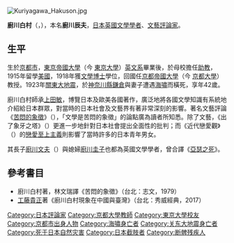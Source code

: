 [[Image:Kuriyagawa_Hakuson.jpg|thumb]]
{{文学}}

'''廚川白村'''（{{jpn|j=厨川 白村|hg=くりやがわ はくそん|rm=Kuriyagawa Hakuson}}，{{bd|1880年|11月19日|1923年|9月2日}}），本名'''廚川辰夫'''，[[日本|日本]][[英國文學|英國文學]][[學者|學者]]、[[文藝|文藝]][[評論家|評論家]]。

==生平==
生於[[京都市|京都市]]，[[東京帝國大學|東京帝國大學]]（今 [[東京大學|東京大學]]）[[英文系|英文系]]畢業後，於母校擔任[[助教|助教]]，1915年留學[[美國|美國]]，1918年獲[[文學博士|文學博士]]學位，回國任[[京都帝國大學|京都帝國大學]]（今 [[京都大學|京都大學]]）教授。1923年[[關東大地震|關東大地震]]，於[[神奈川縣|神奈川縣]][[鎌倉|鎌倉]]與妻子遭遇[[海嘯|海嘯]]而橫死，享年42歲。

廚川白村師承[[上田敏|上田敏]]，博覽日本及歐美各國著作，廣泛地將各國文學知識有系統地介紹給日本群眾，對當時的日本社會及文藝界有著非常深刻的影響。著名文藝評論《[[苦悶的象徵|苦悶的象徵]]》（{{lang|ja|苦悶の象徴}}），「文學是苦悶的象徵」的論點廣為讀者所知悉。除了文藝，《出了象牙之塔》（{{lang|ja|象牙の塔を出て}}）更進一步地針對日本社會提出全面性的批判；而《近代戀愛觀》（{{lang|ja|近代の恋愛観}}）的[[自由戀愛|戀愛至上主義]]則影響了當時許多的日本青年男女。

其長子[[廚川文夫|廚川文夫]]（{{lang|ja|厨川 文夫}}）與媳婦[[廚川圭子|廚川圭子]]也都為英國文學學者，曾合譯《[[亞瑟之死|亞瑟之死]]》。

==參考書目==
*廚川白村著，林文瑞譯《苦悶的象徵》（台北：志文，1979）
*[[工藤貴正|工藤貴正]]著《廚川白村現象在中國與臺灣》（台北：秀威經典，2017）

{{Authority control}}
{{Japan-writer-stub}}

{{DEFAULTSORT:Kuriyagawa, Hakuson}}
[[Category:日本評論家|Category:日本評論家]]
[[Category:京都大學教師|Category:京都大學教師]]
[[Category:東京大學校友|Category:東京大學校友]]
[[Category:京都市出身人物|Category:京都市出身人物]]
[[Category:海嘯身亡者|Category:海嘯身亡者]]
[[Category:关东大地震身亡者|Category:关东大地震身亡者]]
[[Category:死于日本自然灾害|Category:死于日本自然灾害]]
[[Category:日本截肢者|Category:日本截肢者]]
[[Category:断髀残疾人|Category:断髀残疾人]]